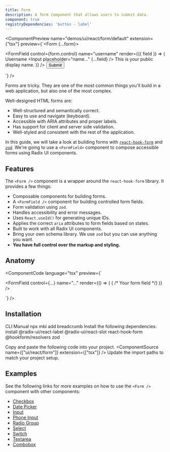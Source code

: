 ```yaml
---
title: Form
description: A form component that allows users to submit data.
component: true
registryDependencies: 'button - label'  
---
```


<ComponentPreview
  name="demos/ui/react/form/default"
  extension={"tsx"}
  preview={`<Form {...form}>
    <form onSubmit={form.handleSubmit(onSubmit)} className="w-2/3 space-y-6">
      <FormField
        control={form.control}
        name="username"
        render={({ field }) => (
          <FormItem>
              <FormLabel>Username</FormLabel>
              <FormControl>
                <Input placeholder="name..." {...field} />
              </FormControl>
              <FormDescription>
                This is your public display name.
              </FormDescription>
              <FormMessage />
          </FormItem>
        )}
      />
      <Button type="submit" size="sm">Submit</Button>
    </form>
</Form>`}
/>


Forms are tricky. They are one of the most common things you'll build in a web application, but also one of the most complex.

Well-designed HTML forms are:

- Well-structured and semantically correct.
- Easy to use and navigate (keyboard).
- Accessible with ARIA attributes and proper labels.
- Has support for client and server side validation.
- Well-styled and consistent with the rest of the application.

In this guide, we will take a look at building forms with [`react-hook-form`](https://react-hook-form.com/) and [`zod`](https://zod.dev). We're going to use a `<FormField>` component to compose accessible forms using Radix UI components.

## Features

The `<Form />` component is a wrapper around the `react-hook-form` library. It provides a few things:

- Composable components for building forms.
- A `<FormField />` component for building controlled form fields.
- Form validation using `zod`.
- Handles accessibility and error messages.
- Uses `React.useId()` for generating unique IDs.
- Applies the correct `aria` attributes to form fields based on states.
- Built to work with all Radix UI components.
- Bring your own schema library. We use `zod` but you can use anything you want.
- **You have full control over the markup and styling.**

## Anatomy

<ComponentCode
language="tsx"
preview={`<Form>
  <FormField
    control={...}
    name="..."
    render={() => (
      <FormItem>
        <FormLabel />
        <FormControl>
          { /* Your form field */}
        </FormControl>
        <FormDescription />
        <FormMessage />
      </FormItem>
    )}
  />
</Form>`}
/>

## Installation

<Tabs defaultValue="cli">
<TabsList>
<TabsTrigger value="cli">
CLI
</TabsTrigger>
<TabsTrigger value="manual">  
Manual
</TabsTrigger>
</TabsList>

<TabsContent value="cli">
<Bash>
<BashCommand>npx</BashCommand> mbi add breadcrumb
</Bash>
</TabsContent>

<TabsContent value="manual">
<Steps>
<Step className='flex items-center gap-2 mb-2'>Install the following dependencies:<SelectPackageManager/></Step>

<Bash>
<PackageManager/> install @radix-ui/react-label @radix-ui/react-slot react-hook-form @hookform/resolvers zod
</Bash>

  <Step>Copy and paste the following code into your project.</Step>
  <ComponentSource  name={["ui/react/form"]} extension={["tsx"]} />
  <Step>Update the import paths to match your project setup.</Step>

</Steps>
</TabsContent>
</Tabs>

## Examples

See the following links for more examples on how to use the `<Form />` component with other components:

- [Checkbox](/docs/components/checkbox#form)
- [Date Picker](/docs/components/date-picker#form)
- [Input](/docs/components/input#form)
- [Phone Input](/docs/components/input-phone#form)
- [Radio Group](/docs/components/radio-group#form)
- [Select](/docs/components/select#form)
- [Switch](/docs/components/switch#form)
- [Textarea](/docs/components/textarea#form)
- [Combobox](/docs/components/combobox#form)